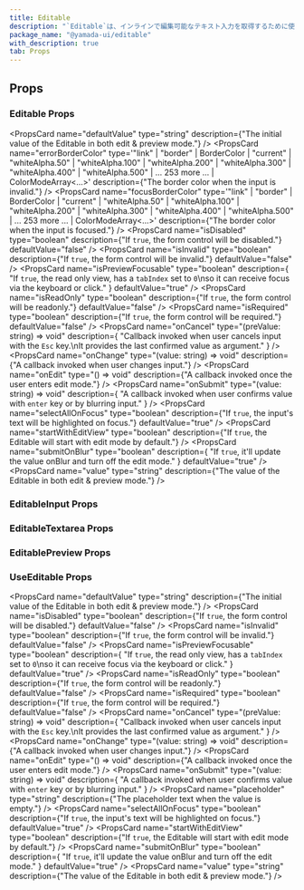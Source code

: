 ```yaml
---
title: Editable
description: "`Editable`は、インラインで編集可能なテキスト入力を取得するために使用されるコンポーネントです。"
package_name: "@yamada-ui/editable"
with_description: true
tab: Props
---
```


## Props

### Editable Props

<PropsCard
  name="defaultValue"
  type="string"
  description={"The initial value of the Editable in both edit & preview mode."}
/>
<PropsCard
  name="errorBorderColor"
  type='"link" | "border" | BorderColor | "current" | "whiteAlpha.50" | "whiteAlpha.100" | "whiteAlpha.200" | "whiteAlpha.300" | "whiteAlpha.400" | "whiteAlpha.500" | ... 253 more ... | ColorModeArray<...>'
  description={"The border color when the input is invalid."}
/>
<PropsCard
  name="focusBorderColor"
  type='"link" | "border" | BorderColor | "current" | "whiteAlpha.50" | "whiteAlpha.100" | "whiteAlpha.200" | "whiteAlpha.300" | "whiteAlpha.400" | "whiteAlpha.500" | ... 253 more ... | ColorModeArray<...>'
  description={"The border color when the input is focused."}
/>
<PropsCard
  name="isDisabled"
  type="boolean"
  description={"If `true`, the form control will be disabled."}
  defaultValue="false"
/>
<PropsCard
  name="isInvalid"
  type="boolean"
  description={"If `true`, the form control will be invalid."}
  defaultValue="false"
/>
<PropsCard
  name="isPreviewFocusable"
  type="boolean"
  description={
    "If `true`, the read only view, has a `tabIndex` set to `0`\nso it can receive focus via the keyboard or click."
  }
  defaultValue="true"
/>
<PropsCard
  name="isReadOnly"
  type="boolean"
  description={"If `true`, the form control will be readonly."}
  defaultValue="false"
/>
<PropsCard
  name="isRequired"
  type="boolean"
  description={"If `true`, the form control will be required."}
  defaultValue="false"
/>
<PropsCard
  name="onCancel"
  type="(preValue: string) => void"
  description={
    "Callback invoked when user cancels input with the `Esc` key.\nIt provides the last confirmed value as argument."
  }
/>
<PropsCard
  name="onChange"
  type="(value: string) => void"
  description={"A callback invoked when user changes input."}
/>
<PropsCard
  name="onEdit"
  type="() => void"
  description={"A callback invoked once the user enters edit mode."}
/>
<PropsCard
  name="onSubmit"
  type="(value: string) => void"
  description={
    "A callback invoked when user confirms value with `enter` key or by blurring input."
  }
/>
<PropsCard
  name="selectAllOnFocus"
  type="boolean"
  description={"If `true`, the input's text will be highlighted on focus."}
  defaultValue="true"
/>
<PropsCard
  name="startWithEditView"
  type="boolean"
  description={"If `true`, the Editable will start with edit mode by default."}
/>
<PropsCard
  name="submitOnBlur"
  type="boolean"
  description={
    "If `true`, it'll update the value onBlur and turn off the edit mode."
  }
  defaultValue="true"
/>
<PropsCard
  name="value"
  type="string"
  description={"The value of the Editable in both edit & preview mode."}
/>

### EditableInput Props

### EditableTextarea Props

### EditablePreview Props

### UseEditable Props

<PropsCard
  name="defaultValue"
  type="string"
  description={"The initial value of the Editable in both edit & preview mode."}
/>
<PropsCard
  name="isDisabled"
  type="boolean"
  description={"If `true`, the form control will be disabled."}
  defaultValue="false"
/>
<PropsCard
  name="isInvalid"
  type="boolean"
  description={"If `true`, the form control will be invalid."}
  defaultValue="false"
/>
<PropsCard
  name="isPreviewFocusable"
  type="boolean"
  description={
    "If `true`, the read only view, has a `tabIndex` set to `0`\nso it can receive focus via the keyboard or click."
  }
  defaultValue="true"
/>
<PropsCard
  name="isReadOnly"
  type="boolean"
  description={"If `true`, the form control will be readonly."}
  defaultValue="false"
/>
<PropsCard
  name="isRequired"
  type="boolean"
  description={"If `true`, the form control will be required."}
  defaultValue="false"
/>
<PropsCard
  name="onCancel"
  type="(preValue: string) => void"
  description={
    "Callback invoked when user cancels input with the `Esc` key.\nIt provides the last confirmed value as argument."
  }
/>
<PropsCard
  name="onChange"
  type="(value: string) => void"
  description={"A callback invoked when user changes input."}
/>
<PropsCard
  name="onEdit"
  type="() => void"
  description={"A callback invoked once the user enters edit mode."}
/>
<PropsCard
  name="onSubmit"
  type="(value: string) => void"
  description={
    "A callback invoked when user confirms value with `enter` key or by blurring input."
  }
/>
<PropsCard
  name="placeholder"
  type="string"
  description={"The placeholder text when the value is empty."}
/>
<PropsCard
  name="selectAllOnFocus"
  type="boolean"
  description={"If `true`, the input's text will be highlighted on focus."}
  defaultValue="true"
/>
<PropsCard
  name="startWithEditView"
  type="boolean"
  description={"If `true`, the Editable will start with edit mode by default."}
/>
<PropsCard
  name="submitOnBlur"
  type="boolean"
  description={
    "If `true`, it'll update the value onBlur and turn off the edit mode."
  }
  defaultValue="true"
/>
<PropsCard
  name="value"
  type="string"
  description={"The value of the Editable in both edit & preview mode."}
/>
